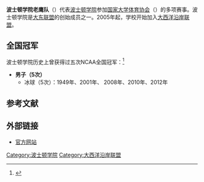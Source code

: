 {{Infobox school athletics
|name=波士顿学院老鹰队
|logo=
|logo_width = 150
|university=[[波士顿学院|波士顿学院]]
|association= NCAA
|conference=[[大西洋沿岸联盟|大西洋沿岸联盟]]<br />冰球东部联盟（Hockey East）<br />女子赛艇大学东部联盟（Eastern Association of Women's Rowing Colleges）
|division= 第一级别
|director=Brad Bates
|city=[[马萨诸塞州|马萨诸塞州]][[栗树山_(马萨诸塞州)|栗树山]]
|state=
|teams=29
|stadium=Alumni Stadium
|basketballarena=Conte Forum
|icehockeyarena = Kelley Rink
|baseballfield=Eddie Pellagrini Diamond at John Shea Field
|arena2=
|mascot=Baldwin the Eagle<br />Welles
|nickname=Eagles
|fightsong=For Boston
|pageurl=http://bceagles.com/
}}
'''波士顿学院老鹰队'''（{{lang-en|Boston College Eagles}}）代表[[波士顿学院|波士顿学院]]参加[[国家大学体育协会|国家大学体育协会]]（{{lang|en|NCAA}}）的多项赛事。波士顿学院是[[大东联盟|大东联盟]]的创始成员之一。2005年起，学校开始加入[[大西洋沿岸联盟|大西洋沿岸联盟]]。

== 全国冠军 ==
波士顿学院历史上曾获得过五次NCAA全国冠军：<ref>{{Cite web |url=http://fs.ncaa.org/Docs/stats/champs_records_book/Overall.pdf |title=存档副本 |access-date=2016-10-02 |archive-date=2014-03-20 |archive-url=https://web.archive.org/web/20140320185655/http://fs.ncaa.org/Docs/stats/champs_records_book/Overall.pdf |dead-url=no }}</ref>
*'''男子（5次）'''
**冰球（5次）：1949年、2001年、 2008年、2010年、2012年

== 参考文献 ==
{{reflist}}

== 外部链接 ==
* [http://www.bceagles.com 官方网站] {{Wayback|url=http://www.bceagles.com/ |date=20210419055054 }}

{{ACC}}

[[Category:波士顿学院|Category:波士顿学院]]
[[Category:大西洋沿岸联盟|Category:大西洋沿岸联盟]]